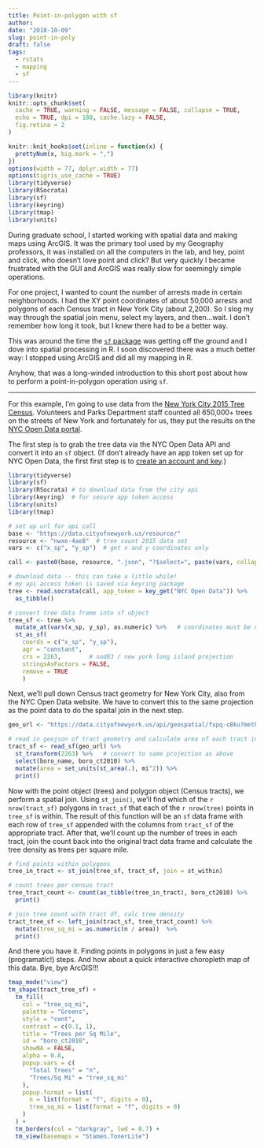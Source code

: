 ```yaml
---
title: Point-in-polygon with sf
author:
date: "2018-10-09"
slug: point-in-poly
draft: false
tags:
  - rstats
  - mapping
  - sf
---
```


```r
library(knitr)
knitr::opts_chunk$set(
  cache = TRUE, warning = FALSE, message = FALSE, collapse = TRUE,
  echo = TRUE, dpi = 180, cache.lazy = FALSE,
  fig.retina = 2
)

knitr::knit_hooks$set(inline = function(x) {
  prettyNum(x, big.mark = ",")
})
options(width = 77, dplyr.width = 77)
options(tigris_use_cache = TRUE)
library(tidyverse)
library(RSocrata)
library(sf)
library(keyring)
library(tmap)
library(units)
```

During graduate school, I started working with spatial data and making maps using ArcGIS. It was the primary tool used by my Geography professors, it was installed on all the computers in the lab, and hey, point and click, who doesn't love point and click? But very quickly I became frustrated with the GUI and ArcGIS was really slow for seemingly simple operations.

For one project, I wanted to count the number of arrests made in certain neighborhoods. I had the XY point coordinates of about 50,000 arrests and polygons of each Census tract in New York City (about 2,200). So I slog my way through the spatial join menu, select my layers, and then...wait. I don't remember how long it took, but I knew there had to be a better way.

This was around the time the [`sf` package](https://r-spatial.github.io/sf/) was getting off the ground and I dove into spatial processing in R. I soon discovered there was a much better way: I stopped using ArcGIS and did all my mapping in R.

Anyhow, that was a long-winded introduction to this short post about how to perform a point-in-polygon operation using `sf`. 

---

For this example, I'm going to use data from the [New York City 2015 Tree Census](https://www.nycgovparks.org/trees/treescount). Volunteers and Parks Department staff counted all 650,000+ trees on the streets of New York and fortunately for us, they put the results on the [NYC Open Data portal](https://opendata.cityofnewyork.us/).

The first step is to grab the tree data via the NYC Open Data API and convert it into an `sf` object. (If don't already have an app token set up for NYC Open Data, the first first step is to [create an account and key](https://data.cityofnewyork.us/signup).)

```r
library(tidyverse)
library(sf)
library(RSocrata) # to download data from the city api
library(keyring)  # for secure app token access
library(units)
library(tmap)

# set up url for api call
base <- "https://data.cityofnewyork.us/resource/"
resource <- "nwxe-4ae8"  # tree count 2015 data set
vars <- c("x_sp", "y_sp")  # get x and y coordinates only

call <- paste0(base, resource, ".json", "?$select=", paste(vars, collapse = ", "))

# download data -- this can take a little while!
# my api access token is saved via keyring package
tree <- read.socrata(call, app_token = key_get("NYC Open Data")) %>%
  as_tibble()

# convert tree data frame into sf object
tree_sf <- tree %>%
  mutate_at(vars(x_sp, y_sp), as.numeric) %>%   # coordinates must be numeric
  st_as_sf(
    coords = c("x_sp", "y_sp"),
    agr = "constant",
    crs = 2263,        # nad83 / new york long island projection
    stringsAsFactors = FALSE,
    remove = TRUE
    )
```

Next, we'll pull down Census tract geometry for New York City, also from the NYC Open Data website. We have to convert this to the same projection as the point data to do the spaital join in the next step.

```r
geo_url <- "https://data.cityofnewyork.us/api/geospatial/fxpq-c8ku?method=export&format=GeoJSON"

# read in geojson of tract geometry and calculate area of each tract in sq mi
tract_sf <- read_sf(geo_url) %>%
  st_transform(2263) %>%   # convert to same projection as above
  select(boro_name, boro_ct2010) %>%
  mutate(area = set_units(st_area(.), mi^2)) %>%
  print()
```

Now with the point object (trees) and polygon object (Census tracts), we perform a spatial join. Using `st_join()`, we'll find which of the `r nrow(tract_sf)` polygons in `tract_sf` that each of the `r nrow(tree)` points in `tree_sf` is within. The result of this function will be an `sf` data frame with each row of `tree_sf` appended with the columns from `tract_sf` of the appropriate tract. After that, we'll count up the number of trees in each tract, join the count back into the original tract data frame and calculate the tree density as trees per square mile.

```r
# find points within polygons
tree_in_tract <- st_join(tree_sf, tract_sf, join = st_within)

# count trees per census tract
tree_tract_count <- count(as_tibble(tree_in_tract), boro_ct2010) %>%
  print()

# join tree count with tract df, calc tree density
tract_tree_sf <- left_join(tract_sf, tree_tract_count) %>%
  mutate(tree_sq_mi = as.numeric(n / area))  %>%
  print()
```

And there you have it. Finding points in polygons in just a few easy (programatic!) steps. And how about a quick interactive choropleth map of this data. Bye, bye ArcGIS!!!

```r
tmap_mode("view")
tm_shape(tract_tree_sf) +
  tm_fill(
    col = "tree_sq_mi",
    palette = "Greens",
    style = "cont",
    contrast = c(0.1, 1),
    title = "Trees per Sq Mile",
    id = "boro_ct2010",
    showNA = FALSE,
    alpha = 0.8,
    popup.vars = c(
      "Total Trees" = "n",
      "Trees/Sq Mi" = "tree_sq_mi"
    ),
    popup.format = list(
      n = list(format = "f", digits = 0),
      tree_sq_mi = list(format = "f", digits = 0)
    )
  ) +
  tm_borders(col = "darkgray", lwd = 0.7) + 
  tm_view(basemaps = "Stamen.TonerLite")
```